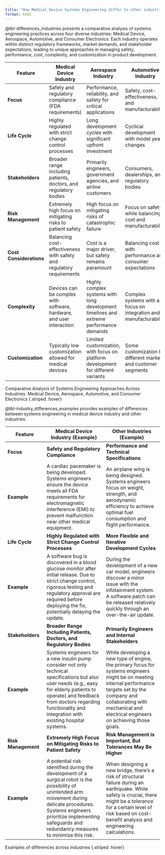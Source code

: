 ```yaml
---
title: "How Medical Device Systems Engineering differ to other industries"
format: html
---
```


```{=html}
<!--

Run a poll in the INCOSE Healthcare LinkedIn group asking about what is different between systems engineering the medical device industry versus other industries.3

Review with SMEs from other industries if they agree with the features of their industry. I should tell Chris Unger about that

The information in the table could be sourced from various reputable sources, including:

Industry Reports and Studies: Reports published by market research firms specializing in each industry, such as Frost & Sullivan, Gartner, or Deloitte, often provide comprehensive analyses of industry trends, challenges, and best practices in systems engineering.
Regulatory Agencies: Regulatory bodies like the U.S. Food and Drug Administration (FDA) for the medical device industry, the Federal Aviation Administration (FAA) for aerospace, or the National Highway Traffic Safety Administration (NHTSA) for automotive, publish guidelines, regulations, and industry insights that influence systems engineering practices.
Academic Journals and Publications: Academic research articles and publications in engineering, systems engineering, and related fields often delve into industry-specific methodologies, case studies, and best practices, providing valuable insights into systems engineering approaches.
Industry Associations and Organizations: Associations and professional organizations specific to each industry, such as the Association for the Advancement of Medical Instrumentation (AAMI) for medical devices, the Society of Automotive Engineers (SAE) for automotive, or the Institute of Electrical and Electronics Engineers (IEEE) for consumer electronics, may publish white papers, standards, and industry guidelines on systems engineering practices.
Company Reports and Case Studies: Annual reports, case studies, and white papers published by leading companies in each industry provide firsthand insights into their approaches to systems engineering, including challenges, strategies, and lessons learned.
Conference Proceedings: Proceedings from industry conferences, symposiums, and workshops often feature presentations and discussions on systems engineering practices, innovations, and trends within each industry.
Government Publications: Government agencies often publish reports, guidelines, and research findings related to specific industries, offering insights into regulatory requirements, safety standards, and industry practices.

-->
```
@tbl-differences_industries presents a comparative analysis of systems engineering practices across four diverse industries: Medical Device, Aerospace, Automotive, and Consumer Electronics. Each industry operates within distinct regulatory frameworks, market demands, and stakeholder expectations, leading to unique approaches in managing safety, performance, cost, complexity, and customization in product development.

::: {#tbl-differences_industries}
| Feature                 | Medical Device Industry                                              | Aerospace Industry                                                                     | Automotive Industry                                               | Consumer Electronics Industry                                                  |
|---------------|---------------|---------------|---------------|---------------|
| **Focus**               | Safety and regulatory compliance (FDA requirements)                  | Performance, reliability, and safety for critical applications                         | Safety, cost-effectiveness, and manufacturability                 | Cost, functionality, and user experience                                       |
| **Life Cycle**          | Highly regulated with strict change control processes                | Long development cycles with significant upfront investment                            | Cyclical development with model year changes                      | Fast-paced development with shorter product lifecycles                         |
| **Stakeholders**        | Broader range including patients, doctors, and regulatory bodies     | Primarily engineers, government agencies, and airline customers                        | Consumers, dealerships, and regulatory bodies                     | Consumers, retailers, and internal marketing/design teams                      |
| **Risk Management**     | Extremely high focus on mitigating risks to patient safety           | High focus on mitigating risks of catastrophic failure                                 | Focus on safety while balancing cost and manufacturability        | Focus on user safety and product liability                                     |
| **Cost Considerations** | Balancing cost-effectiveness with safety and regulatory requirements | Cost is a major driver, but safety remains paramount                                   | Balancing cost with performance and consumer expectations         | Cost is a major driver, with emphasis on economies of scale                    |
| **Complexity**          | Devices can be complex with software, hardware, and user interaction | Highly complex systems with long development timelines and extreme performance demands | Complex systems with a focus on integration and manufacturability | Range from simple to complex, with emphasis on user experience and ease of use |
| **Customization**       | Typically low customization allowed for medical devices              | Limited customization, with focus on platform development for different variants       | Some customization for different markets and customer segments    | High degree of customization for specific features and functionalities         |

Comparative Analysis of Systems Engineering Approaches Across Industries: Medical Device, Aerospace, Automotive, and Consumer Electronics {.striped .hover}
:::

@tbl-industry_differences_examples provides examples of differences between systems engineering in medical device industry and other industries.

::: {#tbl-industry_differences_examples}
| Feature             | Medical Device Industry (Example)                                                                                                                                                                                                                      | Other Industries (Example)                                                                                                                                                                                                              |
|------------------|----------------------------|--------------------------|
| **Focus**           | **Safety and Regulatory Compliance**                                                                                                                                                                                                                   | **Performance and Technical Specifications**                                                                                                                                                                                            |
| **Example**         | A cardiac pacemaker is being developed. Systems engineers ensure the device meets all FDA requirements for electromagnetic interference (EMI) to prevent malfunction near other medical equipment.                                                     | An airplane wing is being designed. Systems engineers focus on weight, strength, and aerodynamic efficiency to achieve optimal fuel consumption and flight performance.                                                                 |
| **Life Cycle**      | **Highly Regulated with Strict Change Control Processes**                                                                                                                                                                                              | **More Flexible and Iterative Development Cycles**                                                                                                                                                                                      |
| **Example**         | A software bug is discovered in a blood glucose monitor after initial release. Due to strict change control, rigorous testing and regulatory approval are required before deploying the fix, potentially delaying the update.                          | During the development of a new car model, engineers discover a minor issue with the infotainment system. A software patch can be released relatively quickly through an over-the-air update.                                           |
| **Stakeholders**    | **Broader Range Including Patients, Doctors, and Regulatory Bodies**                                                                                                                                                                                   | **Primarily Engineers and Internal Stakeholders**                                                                                                                                                                                       |
| **Example**         | Systems engineers for a new insulin pump consider not only technical specifications but also user needs (e.g., easy for elderly patients to operate) and feedback from doctors regarding functionality and integration with existing hospital systems. | While developing a new type of engine, the primary focus for systems engineers might be on meeting internal performance targets set by the company and collaborating with mechanical and electrical engineers on achieving those goals. |
| **Risk Management** | **Extremely High Focus on Mitigating Risks to Patient Safety**                                                                                                                                                                                         | **Risk Management is Important, But Tolerances May Be Higher**                                                                                                                                                                          |
| **Example**         | A potential risk identified during the development of a surgical robot is the possibility of unintended arm movement during delicate procedures. Systems engineers prioritize implementing safeguards and redundancy measures to minimize this risk.   | When designing a new bridge, there's a risk of structural failure during an earthquake. While safety is crucial, there might be a tolerance for a certain level of risk based on cost-benefit analysis and engineering calculations.    |

Examples of differences across industries {.striped .hover}
:::

```{=html}
<!--

References:

-   **Healthcare Systems Engineering - SEBoK:** <https://sebokwiki.org/>


The following references are systems engineering services company marketing websites

-   **The Value of Systems Engineering in Medical Device Development - Inside Battelle Blog:** <https://inside.battelle.org/blog-details/the-value-of-systems-engineering-in-medical-device-development>

-   **Systems engineering in medical device development - Decos:** <https://www.decos.com/en/blog/systems-engineering-medical-device-development>

-   **Why Systems Engineering is Critical In The Design & Manufacturing of Medical Devices - Nectar Biomedical:** <https://www.nectarpd.com/services/systems-engineering/>

-->
```